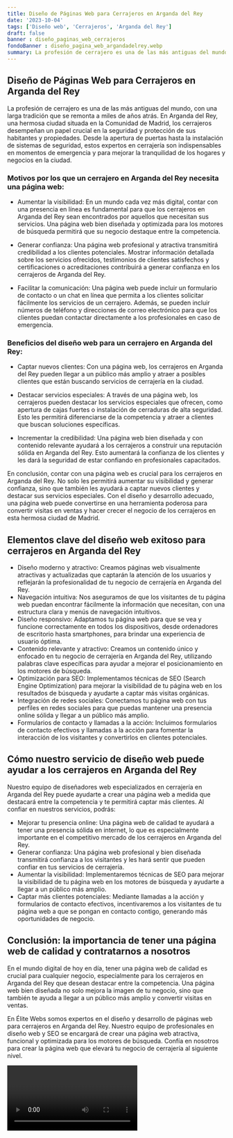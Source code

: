```yaml
---
title: Diseño de Páginas Web para Cerrajeros en Arganda del Rey
date: '2023-10-04'
tags: ['Diseño web', 'Cerrajeros', 'Arganda del Rey']
draft: false
banner : diseño_paginas_web_cerrajeros
fondoBanner : diseño_pagina_web_argandadelrey.webp
summary: La profesión de cerrajero es una de las más antiguas del mundo, con una larga tradición que se remonta a miles de años atrás. En Arganda del Rey, una hermosa ciudad situada en la Comunidad de Madrid, los cerrajeros desempeñan un papel crucial en la seguridad y protección de sus habitantes y propiedades. Desde la apertura de puertas hasta la instalación de sistemas de seguridad, estos expertos en cerrajería son indispensables en momentos de emergencia y para mejorar la tranquilidad de los hogares y negocios en la ciudad.
---
```


## Diseño de Páginas Web para Cerrajeros en Arganda del Rey

La profesión de cerrajero es una de las más antiguas del mundo, con una larga tradición que se remonta a miles de años atrás. En Arganda del Rey, una hermosa ciudad situada en la Comunidad de Madrid, los cerrajeros desempeñan un papel crucial en la seguridad y protección de sus habitantes y propiedades. Desde la apertura de puertas hasta la instalación de sistemas de seguridad, estos expertos en cerrajería son indispensables en momentos de emergencia y para mejorar la tranquilidad de los hogares y negocios en la ciudad.

### Motivos por los que un cerrajero en Arganda del Rey necesita una página web:

- Aumentar la visibilidad: En un mundo cada vez más digital, contar con una presencia en línea es fundamental para que los cerrajeros en Arganda del Rey sean encontrados por aquellos que necesitan sus servicios. Una página web bien diseñada y optimizada para los motores de búsqueda permitirá que su negocio destaque entre la competencia.

- Generar confianza: Una página web profesional y atractiva transmitirá credibilidad a los clientes potenciales. Mostrar información detallada sobre los servicios ofrecidos, testimonios de clientes satisfechos y certificaciones o acreditaciones contribuirá a generar confianza en los cerrajeros de Arganda del Rey.

- Facilitar la comunicación: Una página web puede incluir un formulario de contacto o un chat en línea que permita a los clientes solicitar fácilmente los servicios de un cerrajero. Además, se pueden incluir números de teléfono y direcciones de correo electrónico para que los clientes puedan contactar directamente a los profesionales en caso de emergencia.

### Beneficios del diseño web para un cerrajero en Arganda del Rey:

- Captar nuevos clientes: Con una página web, los cerrajeros en Arganda del Rey pueden llegar a un público más amplio y atraer a posibles clientes que están buscando servicios de cerrajería en la ciudad.

- Destacar servicios especiales: A través de una página web, los cerrajeros pueden destacar los servicios especiales que ofrecen, como apertura de cajas fuertes o instalación de cerraduras de alta seguridad. Esto les permitirá diferenciarse de la competencia y atraer a clientes que buscan soluciones específicas.

- Incrementar la credibilidad: Una página web bien diseñada y con contenido relevante ayudará a los cerrajeros a construir una reputación sólida en Arganda del Rey. Esto aumentará la confianza de los clientes y les dará la seguridad de estar confiando en profesionales capacitados.

En conclusión, contar con una página web es crucial para los cerrajeros en Arganda del Rey. No solo les permitirá aumentar su visibilidad y generar confianza, sino que también les ayudará a captar nuevos clientes y destacar sus servicios especiales. Con el diseño y desarrollo adecuado, una página web puede convertirse en una herramienta poderosa para convertir visitas en ventas y hacer crecer el negocio de los cerrajeros en esta hermosa ciudad de Madrid.

<GifSeo />

<Cta />

## Elementos clave del diseño web exitoso para cerrajeros en Arganda del Rey

- Diseño moderno y atractivo: Creamos páginas web visualmente atractivas y actualizadas que captarán la atención de los usuarios y reflejarán la profesionalidad de tu negocio de cerrajería en Arganda del Rey.
- Navegación intuitiva: Nos aseguramos de que los visitantes de tu página web puedan encontrar fácilmente la información que necesitan, con una estructura clara y menús de navegación intuitivos.
- Diseño responsivo: Adaptamos tu página web para que se vea y funcione correctamente en todos los dispositivos, desde ordenadores de escritorio hasta smartphones, para brindar una experiencia de usuario óptima.
- Contenido relevante y atractivo: Creamos un contenido único y enfocado en tu negocio de cerrajería en Arganda del Rey, utilizando palabras clave específicas para ayudar a mejorar el posicionamiento en los motores de búsqueda.
- Optimización para SEO: Implementamos técnicas de SEO (Search Engine Optimization) para mejorar la visibilidad de tu página web en los resultados de búsqueda y ayudarte a captar más visitas orgánicas.
- Integración de redes sociales: Conectamos tu página web con tus perfiles en redes sociales para que puedas mantener una presencia online sólida y llegar a un público más amplio.
- Formularios de contacto y llamadas a la acción: Incluimos formularios de contacto efectivos y llamadas a la acción para fomentar la interacción de los visitantes y convertirlos en clientes potenciales.

## Cómo nuestro servicio de diseño web puede ayudar a los cerrajeros en Arganda del Rey

Nuestro equipo de diseñadores web especializados en cerrajería en Arganda del Rey puede ayudarte a crear una página web a medida que destacará entre la competencia y te permitirá captar más clientes. Al confiar en nuestros servicios, podrás:

- Mejorar tu presencia online: Una página web de calidad te ayudará a tener una presencia sólida en internet, lo que es especialmente importante en el competitivo mercado de los cerrajeros en Arganda del Rey.
- Generar confianza: Una página web profesional y bien diseñada transmitirá confianza a los visitantes y les hará sentir que pueden confiar en tus servicios de cerrajería.
- Aumentar la visibilidad: Implementaremos técnicas de SEO para mejorar la visibilidad de tu página web en los motores de búsqueda y ayudarte a llegar a un público más amplio.
- Captar más clientes potenciales: Mediante llamadas a la acción y formularios de contacto efectivos, incentivaremos a los visitantes de tu página web a que se pongan en contacto contigo, generando más oportunidades de negocio.

## Conclusión: la importancia de tener una página web de calidad y contratarnos a nosotros

En el mundo digital de hoy en día, tener una página web de calidad es crucial para cualquier negocio, especialmente para los cerrajeros en Arganda del Rey que desean destacar entre la competencia. Una página web bien diseñada no solo mejora la imagen de tu negocio, sino que también te ayuda a llegar a un público más amplio y convertir visitas en ventas.

En Élite Webs somos expertos en el diseño y desarrollo de páginas web para cerrajeros en Arganda del Rey. Nuestro equipo de profesionales en diseño web y SEO se encargará de crear una página web atractiva, funcional y optimizada para los motores de búsqueda. Confía en nosotros para crear la página web que elevará tu negocio de cerrajería al siguiente nivel.

<Video />

<CtaBot job='Cerrajeros' city='Arganda del Rey'/>

<Gmaps query='Arganda del Rey+españa+maps' />